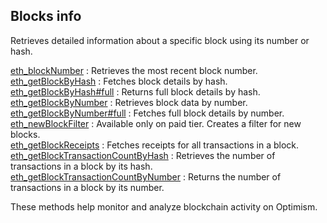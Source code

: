 
## Blocks info

Retrieves detailed information about a specific block using its number or hash.

[eth_blockNumber](/optimism-api/blocksinfo/eth_blockNumber) : Retrieves the most recent block number.  \
[eth_getBlockByHash](/optimism-api/blocksinfo/eth_getBlockByHash) : Fetches block details by hash.  \
[eth_getBlockByHash#full](/optimism-api/blocksinfo/eth_getBlockByHashfull) : Returns full block details by hash.  \
[eth_getBlockByNumber](/optimism-api/blocksinfo/eth_getBlockByNumber) : Retrieves block data by number.  \
[eth_getBlockByNumber#full](/optimism-api/blocksinfo/eth_getBlockByNumberfull) : Fetches full block details by number. \
[eth_newBlockFilter](/optimism-api/blocksinfo/eth_newBlockFilter) : Available only on paid tier. Creates a filter for new blocks.  \
[eth_getBlockReceipts](/optimism-api/blocksinfo/eth_getBlockReceipts) : Fetches receipts for all transactions in a block.  \
[eth_getBlockTransactionCountByHash](/optimism-api/blocksinfo/eth_getBlockTransactionCountByHash) : Retrieves the number of transactions in a block by its hash.  \
[eth_getBlockTransactionCountByNumber](/optimism-api/blocksinfo/eth_getBlockTransactionCountByNumber) : Returns the number of transactions in a block by its number.

These methods help monitor and analyze blockchain activity on Optimism.

<Space h={16} />
<GetStarted />

